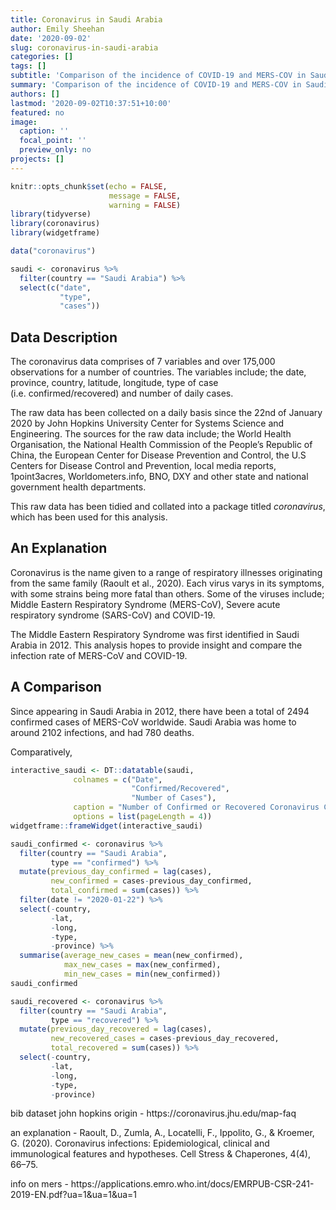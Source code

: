 ```yaml
---
title: Coronavirus in Saudi Arabia
author: Emily Sheehan
date: '2020-09-02'
slug: coronavirus-in-saudi-arabia
categories: []
tags: []
subtitle: 'Comparison of the incidence of COVID-19 and MERS-COV in Saudi Arabia'
summary: 'Comparison of the incidence of COVID-19 and MERS-COV in Saudi Arabia'
authors: []
lastmod: '2020-09-02T10:37:51+10:00'
featured: no
image:
  caption: ''
  focal_point: ''
  preview_only: no
projects: []
---
```


```r
knitr::opts_chunk$set(echo = FALSE,
                      message = FALSE,
                      warning = FALSE)
library(tidyverse)
library(coronavirus)
library(widgetframe)
```

```r
data("coronavirus")
```

```r
saudi <- coronavirus %>%
  filter(country == "Saudi Arabia") %>%
  select(c("date",
           "type",
           "cases")) 
```

## Data Description

The coronavirus data comprises of 7 variables and over 175,000 observations for a number of countries. The variables include; the date, province, country, latitude, longitude, type of case (i.e. confirmed/recovered) and number of daily cases. 

The raw data has been collected on a daily basis since the 22nd of January 2020 by John Hopkins University Center for Systems Science and Engineering. The sources for the raw data include; the World Health Organisation, the National Health Commission of the People’s Republic of China, the European Center for Disease Prevention and Control, the U.S Centers for Disease Control and Prevention, local media reports, 1point3acres, Worldometers.info, BNO, DXY and other state and national government health departments.

This raw data has been tidied and collated into a package titled _coronavirus_, which has been used for this analysis. 

## An Explanation 

Coronavirus is the name given to a range of respiratory illnesses originating from the same family (Raoult et al., 2020). Each virus varys in its symptoms, with some strains being more fatal than others.
Some of the viruses include; Middle Eastern Respiratory Syndrome (MERS-CoV), Severe acute respiratory syndrome (SARS-CoV) and COVID-19. 

The Middle Eastern Respiratory Syndrome was first identified in Saudi Arabia in 2012. This analysis hopes to provide insight and compare the infection rate of MERS-CoV and COVID-19. 

## A Comparison

Since appearing in Saudi Arabia in 2012, there have been a total of 2494 confirmed cases of MERS-CoV worldwide. Saudi Arabia was home to around 2102 infections, and had 780 deaths.

Comparatively, 



```r
interactive_saudi <- DT::datatable(saudi,
              colnames = c("Date",
                           "Confirmed/Recovered",
                           "Number of Cases"),
              caption = "Number of Confirmed or Recovered Coronavirus Cases on a given Date in Saudi Arabia", 
              options = list(pageLength = 4))
widgetframe::frameWidget(interactive_saudi)
```



```r
saudi_confirmed <- coronavirus %>%
  filter(country == "Saudi Arabia",
         type == "confirmed") %>%
  mutate(previous_day_confirmed = lag(cases),
         new_confirmed = cases-previous_day_confirmed,
         total_confirmed = sum(cases)) %>%
  filter(date != "2020-01-22") %>%
  select(-country,
         -lat,
         -long,
         -type,
         -province) %>%
  summarise(average_new_cases = mean(new_confirmed),
            max_new_cases = max(new_confirmed),
            min_new_cases = min(new_confirmed))
saudi_confirmed
```

```r
saudi_recovered <- coronavirus %>%
  filter(country == "Saudi Arabia",
         type == "recovered") %>%
  mutate(previous_day_recovered = lag(cases),
         new_recovered_cases = cases-previous_day_recovered,
         total_recovered = sum(cases)) %>%
  select(-country,
         -lat,
         -long,
         -type,
         -province)
```


bib
dataset 
john hopkins origin - https://coronavirus.jhu.edu/map-faq

an explanation - Raoult, D., Zumla, A., Locatelli, F., Ippolito, G., & Kroemer, G. (2020). Coronavirus infections: Epidemiological, clinical and immunological features and hypotheses. Cell Stress & Chaperones, 4(4), 66–75.

info on mers - https://applications.emro.who.int/docs/EMRPUB-CSR-241-2019-EN.pdf?ua=1&ua=1&ua=1
